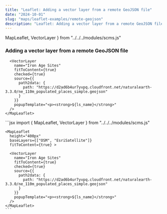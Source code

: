 ```yaml
---
title: "Leaflet: Adding a vector layer from a remote GeoJSON file"
date: "2024-10-01"
slug: "maps/leaflet-examples/remote-geojson"
description: "Leaflet: Adding a vector layer from a remote GeoJSON file"
---
```


  MapLeaflet,
  VectorLayer
} from "../../../modules/scms.js"


### Adding a vector layer from a remote GeoJSON file


<div className="row mt-3 mb-5 border-top border-bottom py-3">
  <div className="col-6">
    <MapLeaflet
      height="400px"
      baseLayers={["OSM", "EsriSatellite"]}
      fitToContent={true} >

      <VectorLayer
        name="Iron Age Sites"
        fitToContent={true}
        checked={true}
        source={{
          path2data: {
            path: "https://d2ad6b4ur7yvpq.cloudfront.net/naturalearth-3.3.0/ne_110m_populated_places_simple.geojson"
          }
        }}
        popupTemplate="<p><strong>${ls_name}</strong>"
      />
    </MapLeaflet>

  </div>
  <div className="col-6">
    ```jsx
    import {
      MapLeaflet,
      VectorLayer
    } from "../../../modules/scms.js"

    <MapLeaflet
      height="400px"
      baseLayers={["OSM", "EsriSatellite"]}
      fitToContent={true} >
      
      <VectorLayer
        name="Iron Age Sites"
        fitToContent={true}
        checked={true}
        source={{
          path2data: {
            path: "https://d2ad6b4ur7yvpq.cloudfront.net/naturalearth-3.3.0/ne_110m_populated_places_simple.geojson"
          }
        }}
        popupTemplate="<p><strong>${ls_name}</strong>"
      />
    </MapLeaflet>
    ```
  </div>
</div>